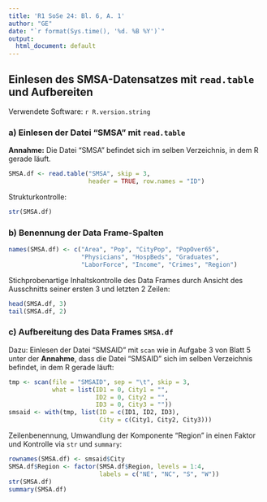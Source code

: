 ```yaml
---
title: 'R1 SoSe 24: Bl. 6, A. 1'
author: "GE"
date: "`r format(Sys.time(), '%d. %B %Y')`"
output:
  html_document: default
---
```


## Einlesen des SMSA-Datensatzes mit `read.table` und Aufbereiten

Verwendete Software: `r R.version.string`

### a) Einlesen der Datei "SMSA" mit `read.table`

**Annahme:** Die Datei "SMSA" befindet sich im selben Verzeichnis,
in dem R gerade läuft.

```r
SMSA.df <- read.table("SMSA", skip = 3,
                      header = TRUE, row.names = "ID")
```

Strukturkontrolle:
```r
str(SMSA.df)
```


### b) Benennung der Data Frame-Spalten
```r
names(SMSA.df) <- c("Area", "Pop", "CityPop", "PopOver65",
                    "Physicians", "HospBeds", "Graduates",
                    "LaborForce", "Income", "Crimes", "Region")
```

Stichprobenartige Inhaltskontrolle des Data Frames durch Ansicht
des Ausschnitts seiner ersten 3 und letzten 2 Zeilen:
```r
head(SMSA.df, 3)
tail(SMSA.df, 2)
```


### c) Aufbereitung des Data Frames `SMSA.df`

Dazu: Einlesen der Datei "SMSAID" mit `scan` wie in Aufgabe 3 von Blatt 5
unter der **Annahme**, dass die Datei "SMSAID" sich im selben Verzeichnis
befindet, in dem R gerade läuft:
```r
tmp <- scan(file = "SMSAID", sep = "\t", skip = 3,
            what = list(ID1 = 0, City1 = "",
                        ID2 = 0, City2 = "",
                        ID3 = 0, City3 = ""))
smsaid <- with(tmp, list(ID = c(ID1, ID2, ID3),
                         City = c(City1, City2, City3)))
```


Zeilenbenennung, Umwandlung der Komponente "Region" in einen Faktor
und Kontrolle via `str` und `summary`:
```r
rownames(SMSA.df) <- smsaid$City
SMSA.df$Region <- factor(SMSA.df$Region, levels = 1:4,
                         labels = c("NE", "NC", "S", "W"))
str(SMSA.df)
summary(SMSA.df)
```
